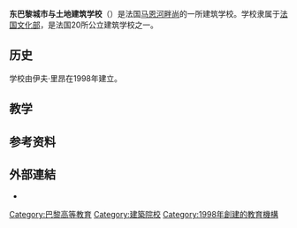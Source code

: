 {{Incomplete}}
{{Unreferenced|time=2020-10-28T07:20:25+00:00}}
{{Infobox university
| name               = 东巴黎城市与土地建筑学校
| native_name        = École d'architecture de la ville & des territoires Paris-Est
| image = 
| caption = 
| latin_name = 
| motto = 
| zhmotto = 
| closed = 
| established          = 1998年
| re-established = 
| anniversary = 
| type = 
| endowment = 
| president = 
| secretary = 
| faculty = 
| staff = 
| students             = 约600
| undergrad = 
| postgrad = 
| location             = {{FRA}}[[马恩河畔尚|马恩河畔尚]]
| campus               = [[笛卡尔园区|笛卡尔园区]]
| athletics = 
| conference = 
| colors = 
| nickname = 
| affiliations         = [[居斯塔夫·埃菲尔大学|居斯塔夫·埃菲尔大学]]
| zip = 
| telephone = 
| logo = 
| footnotes = 
| native_name_lang     = fr
| weburl               = {{URL|https://www.paris-est.archi.fr/}}
| calendar = 
}}

'''东巴黎城市与土地建筑学校'''（{{lang-fr|École d'architecture de la ville & des territoires Paris-Est}}）是法国[[马恩河畔尚|马恩河畔尚]]的一所建筑学校。学校隶属于[[法国文化部|法国文化部]]，是法国20所公立建筑学校之一。

== 历史 ==
学校由伊夫·里昂在1998年建立。

== 教学 ==

== 参考资料 ==
{{Reflist}}

== 外部連結 ==

* {{Official website|https://www.paris-est.archi.fr/}}
{{法国建筑学校}}

[[Category:巴黎高等教育|Category:巴黎高等教育]]
[[Category:建築院校|Category:建築院校]]
[[Category:1998年創建的教育機構|Category:1998年創建的教育機構]]